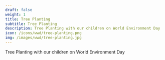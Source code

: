---
draft: false
weight: 1
title: Tree Planting
subtitle: Tree Planting
description: Tree Planting with our children on World Environment Day
icon: /icons/wwd/tree-planting.png 
img: /images/wwd/tree-planting.jpg
---

Tree Planting with our children on World Environment Day